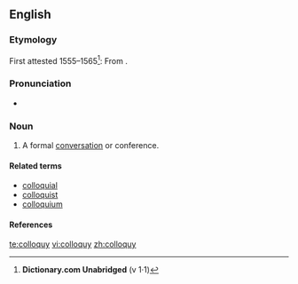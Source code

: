 ==English==

{{rfv}}

===Etymology===
First attested 1555–1565<ref name="D.C-etym">'''Dictionary.com Unabridged''' (v 1·1)</ref>: From {{L.}} {{term|colloquium|colloquium<ref name="D.C-etym"/><ref name="AHD-etym">'''The American Heritage<sup>®</sup> Dictionary of the English Language''', Fourth Edition</ref>||conversation<ref name="AHD-etym"/>|lang=la}}.

===Pronunciation===
* {{enPR|kŏl'ə-kwē}}

===Noun===
{{en-noun|colloquies}}

# A formal [[conversation]] or conference.

====Related terms====
* [[colloquial]]
* [[colloquist]]
* [[colloquium]]

====References====
<references/>

[[te:colloquy]]
[[vi:colloquy]]
[[zh:colloquy]]